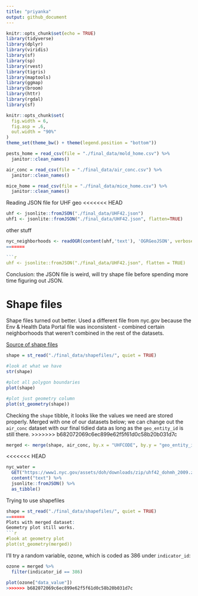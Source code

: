 ```yaml
---
title: "priyanka"
output: github_document
---
```


```r
knitr::opts_chunk$set(echo = TRUE)
library(tidyverse)
library(dplyr)
library(viridis)
library(sf)
library(sp)
library(rvest)
library(tigris)
library(maptools)
library(ggmap)
library(broom)
library(httr)
library(rgdal)
library(sf)

knitr::opts_chunk$set(
  fig.width = 6,
  fig.asp = .6,
  out.width = "90%"
)
theme_set(theme_bw() + theme(legend.position = "bottom"))
```

```r
pests_home = read_csv(file = "./final_data/mold_home.csv") %>%
  janitor::clean_names()

air_conc = read_csv(file = "./final_data/air_conc.csv") %>%
  janitor::clean_names()

mice_home = read_csv(file = "./final_data/mice_home.csv") %>%
  janitor::clean_names()

```

Reading JSON file for UHF geo
<<<<<<< HEAD
```r
uhf <- jsonlite::fromJSON("./final_data/UHF42.json")
uhf1 <- jsonlite::fromJSON("./final_data/UHF42.json", flatten=TRUE)

```

other stuff
```r
nyc_neighborhoods <- readOGR(content(uhf,'text'), 'OGRGeoJSON', verbose = F)
=======

```r
uhf <- jsonlite::fromJSON("./final_data/UHF42.json", flatten = TRUE)

```

Conclusion: the JSON file is weird, will try shape file before spending more time figuring out JSON.

# Shape files
Shape files turned out better. Used a different file from nyc.gov because the Env & Health Data Portal file was inconsistent - combined certain neighborhoods that weren't combined in the rest of the datasets.

[Source of shape files](https://www1.nyc.gov/site/doh/data/health-tools/maps-gis-data-files-for-download.page)

```r
shape = st_read("./final_data/shapefiles/", quiet = TRUE)

#look at what we have
str(shape)

#plot all polygon boundaries
plot(shape)

#plot just geometry column
plot(st_geometry(shape))
```

Checking the `shape` tibble, it looks like the values we need are stored properly. Merged with one of our datasets below; we can change out the `air_conc` dataset with our final tidied data as long as the `geo_entity_id` is still there.
>>>>>>> b682072069c6ec899e62f5f61d0c58b20b031d7c

```r
merged <- merge(shape, air_conc, by.x = "UHFCODE", by.y = "geo_entity_id")
```

<<<<<<< HEAD

```r
nyc_water = 
  GET("https://www1.nyc.gov/assets/doh/downloads/zip/uhf42_dohmh_2009.zip") %>% 
  content("text") %>%
  jsonlite::fromJSON() %>%
  as_tibble()
```

Trying to use shapefiles
```r
shape = st_read("./final_data/shapefiles/", quiet = TRUE)
=======
Plots with merged dataset:
Geometry plot still works.
```r
#look at geometry plot
plot(st_geometry(merged))
```

I'll try a random variable, ozone, which is coded as 386 under `indicator_id`: 
```r
ozone = merged %>%
  filter(indicator_id == 386)

plot(ozone["data_value"])
>>>>>>> b682072069c6ec899e62f5f61d0c58b20b031d7c
```

